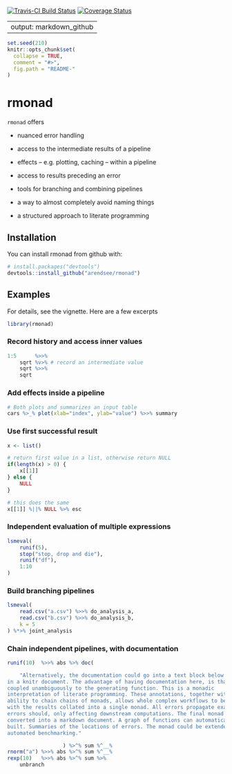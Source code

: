 [![Travis-CI Build Status](https://travis-ci.org/arendsee/rmonad.svg?branch=master)](https://travis-ci.org/arendsee/rmonad)
[![Coverage Status](https://img.shields.io/codecov/c/github/arendsee/rmonad/master.svg)](https://codecov.io/github/arendsee/rmonad?branch=master)

---
output: markdown_github 
---

<!-- README.md is generated from README.Rmd. Please edit that file -->


```r
set.seed(210)
knitr::opts_chunk$set(
  collapse = TRUE,
  comment = "#>",
  fig.path = "README-"
)
```

# rmonad

`rmonad` offers

 * nuanced error handling

 * access to the intermediate results of a pipeline

 * effects -- e.g. plotting, caching -- within a pipeline

 * access to results preceding an error

 * tools for branching and combining pipelines

 * a way to almost completely avoid naming things

 * a structured approach to literate programming

## Installation

You can install rmonad from github with:

```r
# install.packages("devtools")
devtools::install_github("arendsee/rmonad")
```

## Examples

For details, see the vignette. Here are a few excerpts

```r
library(rmonad)
```


### Record history and access inner values

```r
1:5      %>>%
    sqrt %v>% # record an intermediate value
    sqrt %>>%
    sqrt
```


### Add effects inside a pipeline

```r
# Both plots and summarizes an input table
cars %>_% plot(xlab="index", ylab="value") %>>% summary
```


### Use first successful result

```r
x <- list()

# return first value in a list, otherwise return NULL
if(length(x) > 0) {
    x[[1]]
} else {
    NULL
}

# this does the same
x[[1]] %||% NULL %>% esc
```


### Independent evaluation of multiple expressions

```r
lsmeval(
    runif(5),
    stop("stop, drop and die"),
    runif("df"),
    1:10
)
```


### Build branching pipelines

```r
lsmeval(
    read.csv("a.csv") %>>% do_analysis_a,
    read.csv("b.csv") %>>% do_analysis_b,
    k = 5
) %*>% joint_analysis
```


### Chain independent pipelines, with documentation

```r
runif(10)  %>>% abs %>% doc(

    "Alternatively, the documentation could go into a text block below the code
in a knitr document. The advantage of having documentation here, is that it is
coupled unambiguously to the generating function. This is a monadic
interpretation of literate programming. These annotations, together with the
ability to chain chains of monads, allows whole complex workflows to be built,
with the results collated into a single monad. All errors propagate exactly as
errors should, only affecting downstream computations. The final monad can be
converted into a markdown document. A graph of functions can automatically be
built. Summaries of the locations of errors. The monad could be extended for
automated benchmarking."

                  ) %>^% sum %^__%
rnorm("a") %>>% abs %>^% sum %^__%
rexp(10)   %>>% abs %>^% sum %>%
    unbranch
```
